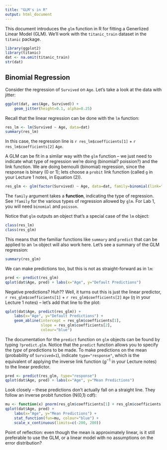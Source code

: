 ```yaml
---
title: "GLM's in R"
output: html_document
---
```


This document introduces the `glm` function in R for fitting a Generlized Linear Model (GLM). We'll work with the `titanic_train` dataset in the `titanic` package.

```r
library(ggplot2)
library(titanic)
dat <- na.omit(titanic_train)
str(dat)
```

## Binomial Regression

Consider the regression of `Survived` on `Age`. Let's take a look at the data with jitter:

```r
ggplot(dat, aes(Age, Survived)) +
    geom_jitter(height=0.1, alpha=0.25)
```

Recall that the linear regression can be done with the `lm` function:

```r
res_lm <- lm(Survived ~ Age, data=dat)
summary(res_lm)
```

In this case, the regression line is ```r res_lm$coefficients[1]``` + ```r res_lm$coefficients[2]``` `Age`.

A GLM can be fit in a similar way with the `glm` function -- we just need to indicate what type of regression we're doing (binomial? poission?) and the link function. We are doing bernoulli (binomial) regression, since the response is binary (0 or 1); lets choose a `probit` link function (called `g` in your Lecture 1 notes, in Equation (2)).

```r
res_glm <- glm(factor(Survived) ~ Age, data=dat, family=binomial(link="probit"))
```

The `family` argument takes a __function__, indicating the type of regression. See `?family` for the various types of regression allowed by `glm`. For Lab 1, you will need `binomial` and `poisson`.

Notice that `glm` outputs an object that's a special case of the `lm` object:

```r
class(res_lm)
class(res_glm)
```

This means that the familiar functions like `summary` and `predict` that can be applied to an `lm` object will also work here. Let's see a summary of the GLM regression:

```r
summary(res_glm)
```

We can make predictions too, but this is not as straight-forward as in `lm`:

```r
pred <- predict(res_glm)
qplot(dat$Age, pred) + labs(x="Age", y="Default Predictions")
```

Negative predictions? Huh?? Well, it turns out this is just the linear predictor, ```r res_glm$coefficients[1]``` + ```r res_glm$coefficients[2]``` `Age` ($\eta$ in your Lecture 1 notes) -- let's add that line to the plot:

```r
qplot(dat$Age, predict(res_glm)) + 
    labs(x="Age", y="Default Predictions") +
    geom_abline(intercept = res_glm$coefficients[1],
                slope = res_glm$coefficients[2],
                colour="blue")
```

The documentation for the `predict` function on `glm` objects can be found by typing `?predict.glm`. Notice that the `predict` function allows you to specify the *type* of predictions to be made. To make predictions on the mean (probability of `Survived=1`), indicate `type="response"`, which is the equivalent of applying the inverse link function ($g^{-1}$ in your Lecture notes) to the linear predictor.

```r
pred <- predict(res_glm, type="response")
qplot(dat$Age, pred) + labs(x="Age", y="Mean Predictions")
```

Look closely -- these predictions don't actually fall on a straight line. They follow an inverse probit function (N(0,1) cdf):

```r
mu <- function(x) pnorm(res_glm$coefficients[1] + res_glm$coefficients[2] * x)
qplot(dat$Age, pred) + 
    labs(x="Age", y="Mean Predictions") +
    stat_function(fun=mu, colour="blue") +
    scale_x_continuous(limits=c(-200, 200))
```

Point of reflection: even though the mean is approximately linear, is it still preferable to use the GLM, or a linear model with no assumptions on the error distribution?